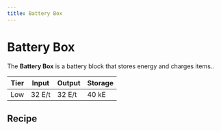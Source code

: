 ```yaml
---
title: Battery Box
---
```


<ItemImage file="battery_box" alt="Battery Box" size="200" />

# Battery Box

The **Battery Box** is a battery block that stores energy and charges items..

| Tier | Input     | Output    | Storage |
|------|-----------|-----------|---------|
| Low  | 32 E/t    | 32 E/t    | 40 kE   |

## Recipe

<CraftingTable recipe="input minecraft:wood_planks techreborn:insulated_copper_cable minecraft:wood_planks input techreborn:red_cell_battery techreborn:red_cell_battery techreborn:red_cell_battery input minecraft:wood_planks minecraft:wood_planks minecraft:wood_planks output techreborn:battery_box"/>
